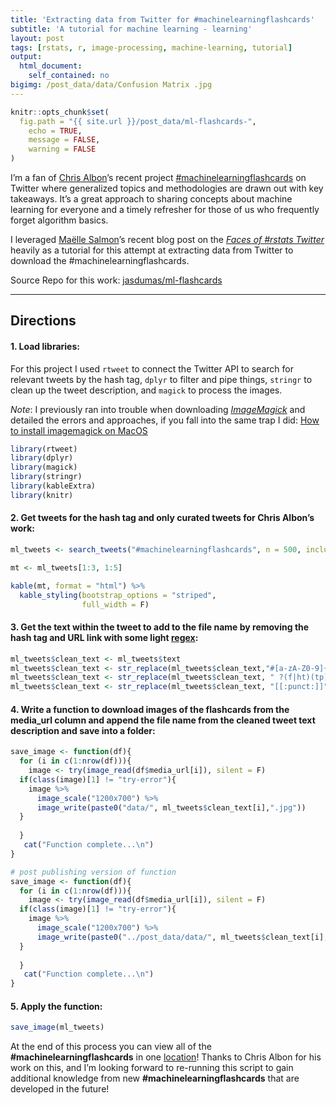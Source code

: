 ```yaml
---
title: 'Extracting data from Twitter for #machinelearningflashcards'
subtitle: 'A tutorial for machine learning - learning'
layout: post
tags: [rstats, r, image-processing, machine-learning, tutorial]
output: 
  html_document: 
    self_contained: no
bigimg: /post_data/data/Confusion Matrix .jpg
---
```


```r
knitr::opts_chunk$set(
  fig.path = "{{ site.url }}/post_data/ml-flashcards-",
	echo = TRUE,
	message = FALSE,
	warning = FALSE
)
```

I'm a fan of [Chris Albon](https://chrisalbon.com/)'s recent project [#machinelearningflashcards](https://twitter.com/hashtag/machinelearningflashcards?src=hash) on Twitter where generalized topics and methodologies are drawn out with key takeaways. It's a great approach to sharing concepts about machine learning for everyone and a timely refresher for those of us who frequently forget algorithm basics.

I leveraged [Maëlle Salmon](https://github.com/maelle)'s recent blog post on the [*Faces of #rstats Twitter*](http://www.masalmon.eu/2017/03/19/facesofr/) heavily as a tutorial for this attempt at extracting data from Twitter to download the #machinelearningflashcards.

Source Repo for this work: [jasdumas/ml-flashcards](https://github.com/jasdumas/ml-flashcards)

___

## Directions

#### 1. Load libraries:

For this project I used `rtweet` to connect the Twitter API to search for relevant tweets by the hash tag, `dplyr` to filter and pipe things, `stringr` to clean up the tweet description, and `magick` to process the images. 

*Note*: I previously ran into trouble when downloading [*ImageMagick*](https://www.imagemagick.org/script/index.php) and detailed the errors and approaches, if you fall into the same trap I did: [How to install imagemagick on MacOS](https://gist.github.com/jasdumas/29caf5a9ce0104aa6bf14183ee1e3cd8)
```r
library(rtweet)
library(dplyr)
library(magick)
library(stringr)
library(kableExtra)
library(knitr)
```

#### 2. Get tweets for the hash tag and only curated tweets for Chris Albon's work: 
```r
ml_tweets <- search_tweets("#machinelearningflashcards", n = 500, include_rts = FALSE) %>% filter(screen_name == 'chrisalbon')
```

```r
mt <- ml_tweets[1:3, 1:5]

kable(mt, format = "html") %>%
  kable_styling(bootstrap_options = "striped", 
                full_width = F) 
```

#### 3. Get the text within the tweet to add to the file name by removing the hash tag and URL link with some light [regex](https://en.wikipedia.org/wiki/Regular_expression): 
```r
ml_tweets$clean_text <- ml_tweets$text
ml_tweets$clean_text <- str_replace(ml_tweets$clean_text,"#[a-zA-Z0-9]{1,}", "") # remove the hashtag
ml_tweets$clean_text <- str_replace(ml_tweets$clean_text, " ?(f|ht)(tp)(s?)(://)(.*)[.|/](.*)", "") # remove the url link
ml_tweets$clean_text <- str_replace(ml_tweets$clean_text, "[[:punct:]]", "") # remove punctuation
```

#### 4. Write a function to download images of the flashcards from the media_url column and append the file name from the cleaned tweet text description and save into a folder:

```r
save_image <- function(df){
  for (i in c(1:nrow(df))){
    image <- try(image_read(df$media_url[i]), silent = F)
  if(class(image)[1] != "try-error"){
    image %>%
      image_scale("1200x700") %>%
      image_write(paste0("data/", ml_tweets$clean_text[i],".jpg"))
  }
 
  }
   cat("Function complete...\n")
}
```

```r
# post publishing version of function
save_image <- function(df){
  for (i in c(1:nrow(df))){
    image <- try(image_read(df$media_url[i]), silent = F)
  if(class(image)[1] != "try-error"){
    image %>%
      image_scale("1200x700") %>%
      image_write(paste0("../post_data/data/", ml_tweets$clean_text[i],".jpg"))
  }
 
  }
   cat("Function complete...\n")
}
```

#### 5. Apply the function:
```r
save_image(ml_tweets)
```

At the end of this process you can view all of the **#machinelearningflashcards** in one [location](https://github.com/jasdumas/ml-flashcards/tree/master/data)! Thanks to Chris Albon for his work on this, and I'm looking forward to re-running this script to gain additional knowledge from new **#machinelearningflashcards** that are developed in the future! 


